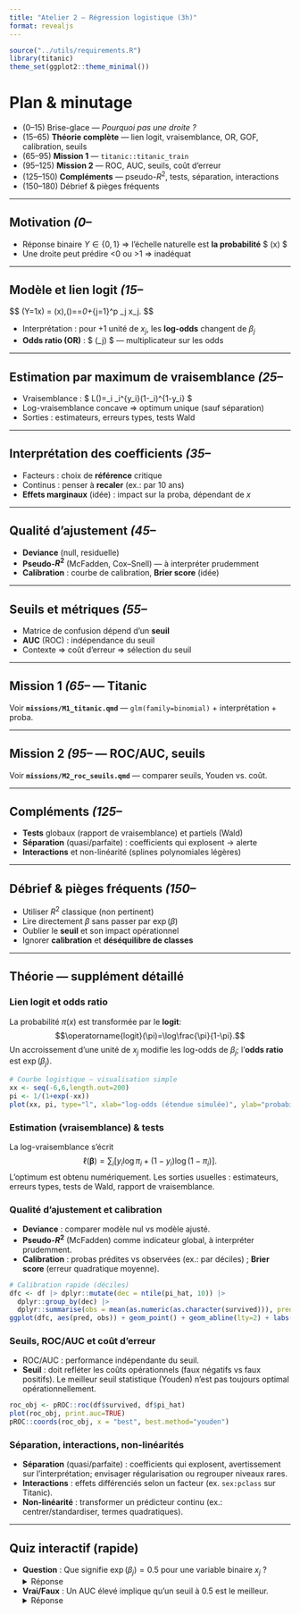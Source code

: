 ```yaml
---
title: "Atelier 2 — Régression logistique (3h)"
format: revealjs
---
```


```r
source("../utils/requirements.R")
library(titanic)
theme_set(ggplot2::theme_minimal())
```

# Plan & minutage 

- (0–15) Brise-glace — *Pourquoi pas une droite ?*
- (15–65) **Théorie complète** — lien logit, vraisemblance, OR, GOF, calibration, seuils
- (65–95) **Mission 1** — `titanic::titanic_train`
- (95–125) **Mission 2** — ROC, AUC, seuils, coût d’erreur
- (125–150) **Compléments** — pseudo-$R^2$, tests, séparation, interactions
- (150–180) Débrief & pièges fréquents

---

## Motivation *(0–*
- Réponse binaire $Y\in\{0,1\}$ ⇒ l’échelle naturelle est **la probabilité** $ \pi(x) $
- Une droite peut prédire <0 ou >1 ⇒ inadéquat

---

## Modèle et lien logit *(15–*

\$$
\Pr(Y=1\mid x) = \pi(x),\qquad \operatorname{logit}(\pi)=\log\frac{\pi}{1-\pi}=\beta_0+\sum_{j=1}^p \beta_j x_j.
\$$

- Interprétation : pour +1 unité de $x_j$, les **log-odds** changent de $\beta_j$
- **Odds ratio (OR)** : $ \exp(\beta_j) $ — multiplicateur sur les odds

---

## Estimation par maximum de vraisemblance *(25–*
- Vraisemblance : $ L(\boldsymbol{\beta})=\prod_i \pi_i^{y_i}(1-\pi_i)^{1-y_i} $
- Log-vraisemblance concave ⇒ optimum unique (sauf séparation)
- Sorties : estimateurs, erreurs types, tests Wald

---

## Interprétation des coefficients *(35–*
- Facteurs : choix de **référence** critique
- Continus : penser à **recaler** (ex.: par 10 ans)
- **Effets marginaux** (idée) : impact sur la proba, dépendant de $x$

---

## Qualité d’ajustement *(45–*
- **Deviance** (null, residuelle)
- **Pseudo-$R^2$** (McFadden, Cox–Snell) — à interpréter prudemment
- **Calibration** : courbe de calibration, **Brier score** (idée)

---

## Seuils et métriques *(55–*
- Matrice de confusion dépend d’un **seuil**
- **AUC** (ROC) : indépendance du seuil
- Contexte ⇒ coût d’erreur ⇒ sélection du seuil

---

## Mission 1 *(65–* — Titanic
Voir **`missions/M1_titanic.qmd`** — `glm(family=binomial)` + interprétation + proba.

---

## Mission 2 *(95–* — ROC/AUC, seuils
Voir **`missions/M2_roc_seuils.qmd`** — comparer seuils, Youden vs. coût.

---

## Compléments *(125–*
- **Tests** globaux (rapport de vraisemblance) et partiels (Wald)
- **Séparation** (quasi/parfaite) : coefficients qui explosent → alerte
- **Interactions** et non-linéarité (splines polynomiales légères)

---

## Débrief & pièges fréquents *(150–*
- Utiliser $R^2$ classique (non pertinent)
- Lire directement $\beta$ sans passer par $\exp(\beta)$
- Oublier le **seuil** et son impact opérationnel
- Ignorer **calibration** et **déséquilibre de classes**


---

## Théorie — supplément détaillé

### Lien logit et odds ratio
La probabilité $\pi(x)$ est transformée par le **logit**: $$\operatorname{logit}(\pi)=\log\frac{\pi}{1-\pi}.$$
Un accroissement d’une unité de $x_j$ modifie les log-odds de $\beta_j$; l’**odds ratio** est $\exp(\beta_j)$.

```r
# Courbe logistique — visualisation simple
xx <- seq(-6,6,length.out=200)
pi <- 1/(1+exp(-xx))
plot(xx, pi, type="l", xlab="log-odds (étendue simulée)", ylab="probabilité", main="Lien logit → probabilité")
```

### Estimation (vraisemblance) & tests
La log-vraisemblance s’écrit $$\ell(\boldsymbol\beta)=\sum_i \big[ y_i\log\pi_i + (1-y_i)\log(1-\pi_i) \big].$$
L’optimum est obtenu numériquement. Les sorties usuelles : estimateurs, erreurs types, tests de Wald, rapport de vraisemblance.

### Qualité d’ajustement et calibration
- **Deviance** : comparer modèle nul vs modèle ajusté.
- **Pseudo-$R^2$** (McFadden) comme indicateur global, à interpréter prudemment.
- **Calibration** : probas prédites vs observées (ex.: par déciles) ; **Brier score** (erreur quadratique moyenne).

```r
# Calibration rapide (déciles)
dfc <- df |> dplyr::mutate(dec = ntile(pi_hat, 10)) |>
  dplyr::group_by(dec) |>
  dplyr::summarise(obs = mean(as.numeric(as.character(survived))), pred = mean(pi_hat), .groups="drop")
ggplot(dfc, aes(pred, obs)) + geom_point() + geom_abline(lty=2) + labs(title="Calibration par déciles")
```

### Seuils, ROC/AUC et coût d’erreur
- ROC/AUC : performance indépendante du seuil.
- **Seuil** : doit refléter les coûts opérationnels (faux négatifs vs faux positifs). Le meilleur seuil statistique (Youden) n’est pas toujours optimal opérationnellement.

```r
roc_obj <- pROC::roc(df$survived, df$pi_hat)
plot(roc_obj, print.auc=TRUE)
pROC::coords(roc_obj, x = "best", best.method="youden")
```

### Séparation, interactions, non-linéarités
- **Séparation** (quasi/parfaite) : coefficients qui explosent, avertissement sur l’interprétation; envisager régularisation ou regrouper niveaux rares.
- **Interactions** : effets différenciés selon un facteur (ex. `sex:pclass` sur Titanic).
- **Non-linéarité** : transformer un prédicteur continu (ex.: centrer/standardiser, termes quadratiques).

---

## Quiz interactif (rapide)

- **Question** : Que signifie $\exp(\beta_j)=0.5$ pour une variable binaire $x_j$ ?  
<details><summary>Réponse</summary>L’odds est divisé par 2 quand $x_j$ passe de 0 à 1; la probabilité diminue (dans un intervalle dépendant des autres variables).</details>

- **Vrai/Faux** : Un AUC élevé implique qu’un seuil à 0.5 est le meilleur.  
<details><summary>Réponse</summary>Faux — l’AUC n’implique rien sur le seuil optimal; il faut le choisir selon le coût d’erreur et le contexte.</details>
